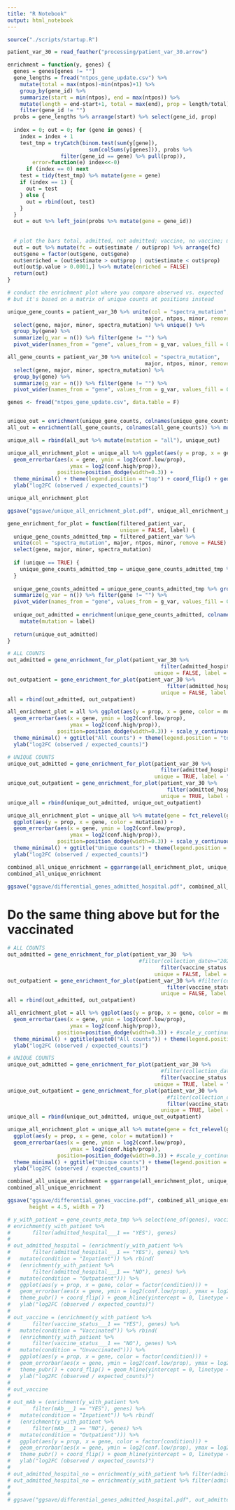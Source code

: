 ```yaml
---
title: "R Notebook"
output: html_notebook
---
```


```r
source("./scripts/startup.R")

patient_var_30 = read_feather("processing/patient_var_30.arrow")

enrichment = function(y, genes) {
  genes = genes[genes != ""]
  gene_lengths = fread("ntpos_gene_update.csv") %>% 
    mutate(total = max(ntpos)-min(ntpos)+1) %>% 
    group_by(gene_id) %>%
    summarize(start = min(ntpos), end = max(ntpos)) %>% 
    mutate(length = end-start+1, total = max(end), prop = length/total) %>%
    filter(gene_id != "")
  probs = gene_lengths %>% arrange(start) %>% select(gene_id, prop)
  
  index = 0; out = 0; for (gene in genes) {
    index = index + 1
    test_tmp = tryCatch(binom.test(sum(y[gene]), 
                          sum(colSums(y[genes])), probs %>% 
                 filter(gene_id == gene) %>% pull(prop)),
        error=function(e) index<<-0)
      if (index == 0) next
    test = tidy(test_tmp) %>% mutate(gene = gene)
    if (index == 1) {
      out = test
    } else {
      out = rbind(out, test)
    }
  }
  out = out %>% left_join(probs %>% mutate(gene = gene_id))
  
  
  # plot the bars total, admitted, not admitted; vaccine, no vaccine; mab vs no mab.
  out = out %>% mutate(fc = out$estimate / out$prop) %>% arrange(fc)
  out$gene = factor(out$gene, out$gene)
  out$enriched = (out$estimate > out$prop | out$estimate < out$prop)
  out[out$p.value > 0.0001,] %<>% mutate(enriched = FALSE)
  return(out)
}
```

```r
# conduct the enrichment plot where you compare observed vs. expected 
# but it's based on a matrix of unique counts at positions instead

unique_gene_counts = patient_var_30 %>% unite(col = "spectra_mutation", 
                                            major, ntpos, minor, remove = FALSE) %>% 
  select(gene, major, minor, spectra_mutation) %>% unique() %>% 
  group_by(gene) %>% 
  summarize(g_var = n()) %>% filter(gene != "") %>%
  pivot_wider(names_from = "gene", values_from = g_var, values_fill = 0)

all_gene_counts = patient_var_30 %>% unite(col = "spectra_mutation", 
                                            major, ntpos, minor, remove = FALSE) %>% 
  select(gene, major, minor, spectra_mutation) %>% 
  group_by(gene) %>% 
  summarize(g_var = n()) %>% filter(gene != "") %>%
  pivot_wider(names_from = "gene", values_from = g_var, values_fill = 0)

genes <- fread("ntpos_gene_update.csv", data.table = F)


unique_out = enrichment(unique_gene_counts, colnames(unique_gene_counts)) %>% mutate(mutation = "unique")
all_out = enrichment(all_gene_counts, colnames(all_gene_counts)) %>% mutate(mutation = "unique")

unique_all = rbind(all_out %>% mutate(mutation = "all"), unique_out)

unique_all_enrichment_plot = unique_all %>% ggplot(aes(y = prop, x = gene, color = mutation)) + 
  geom_errorbar(aes(x = gene, ymin = log2(conf.low/prop), 
                    ymax = log2(conf.high/prop)), 
                position=position_dodge(width=0.3)) +
  theme_minimal() + theme(legend.position = "top") + coord_flip() + geom_hline(yintercept = 0, linetype = "dashed") +
  ylab("log2FC (observed / expected_counts)")

unique_all_enrichment_plot

ggsave("ggsave/unique_all_enrichment_plot.pdf", unique_all_enrichment_plot, height = 4, width = 3.5)

```


```r
gene_enrichment_for_plot = function(filtered_patient_var, 
                                    unique = FALSE, label) {
  unique_gene_counts_admitted_tmp = filtered_patient_var %>% 
  unite(col = "spectra_mutation", major, ntpos, minor, remove = FALSE) %>% 
  select(gene, major, minor, spectra_mutation)
  
  if (unique == TRUE) {
    unique_gene_counts_admitted_tmp = unique_gene_counts_admitted_tmp %>% unique()
  }
  
  unique_gene_counts_admitted = unique_gene_counts_admitted_tmp %>% group_by(gene) %>% 
  summarize(g_var = n()) %>% filter(gene != "") %>%
  pivot_wider(names_from = "gene", values_from = g_var, values_fill = 0)
  
  unique_out_admitted = enrichment(unique_gene_counts_admitted, colnames(unique_gene_counts_admitted)) %>% 
    mutate(mutation = label)
  
  return(unique_out_admitted)
}

# ALL COUNTS
out_admitted = gene_enrichment_for_plot(patient_var_30 %>% 
                                                 filter(admitted_hospital == 1), 
                                               unique = FALSE, label = "admitted")
out_outpatient = gene_enrichment_for_plot(patient_var_30 %>% 
                                                   filter(admitted_hospital == 0),
                                                 unique = FALSE, label = "outpatient")
all = rbind(out_admitted, out_outpatient)

all_enrichment_plot = all %>% ggplot(aes(y = prop, x = gene, color = mutation)) + 
  geom_errorbar(aes(x = gene, ymin = log2(conf.low/prop), 
                    ymax = log2(conf.high/prop)), 
                position=position_dodge(width=0.3)) + scale_y_continuous(limits=c(-2, 2.5)) +
  theme_minimal() + ggtitle("All counts") + theme(legend.position = "top") + coord_flip() + geom_hline(yintercept = 0, linetype = "dashed") +
  ylab("log2FC (observed / expected_counts)")

# UNIQUE COUNTS
unique_out_admitted = gene_enrichment_for_plot(patient_var_30 %>% 
                                                 filter(admitted_hospital == 1), 
                                               unique = TRUE, label = "admitted")
unique_out_outpatient = gene_enrichment_for_plot(patient_var_30 %>% 
                                                   filter(admitted_hospital == 0),
                                                 unique = TRUE, label = "outpatient")
unique_all = rbind(unique_out_admitted, unique_out_outpatient)

unique_all_enrichment_plot = unique_all %>% mutate(gene = fct_relevel(gene, levels(all$gene))) %>%
  ggplot(aes(y = prop, x = gene, color = mutation)) + 
  geom_errorbar(aes(x = gene, ymin = log2(conf.low/prop), 
                    ymax = log2(conf.high/prop)), 
                position=position_dodge(width=0.3)) + scale_y_continuous(limits=c(-1, 1.7)) +
  theme_minimal() + ggtitle("Unique counts") + theme(legend.position = "top") + coord_flip() + geom_hline(yintercept = 0, linetype = "dashed") +
  ylab("log2FC (observed / expected_counts)")

combined_all_unique_enrichment = ggarrange(all_enrichment_plot, unique_all_enrichment_plot, common.legend = T)
combined_all_unique_enrichment

ggsave("ggsave/differential_genes_admitted_hospital.pdf", combined_all_unique_enrichment, height = 4.5, width = 7)
```

# Do the same thing above but for the vaccinated



```r
# ALL COUNTS
out_admitted = gene_enrichment_for_plot(patient_var_30  %>% 
                                          #filter(collection_date>="2021-07-01") %>%
                                                 filter(vaccine_status == 1), 
                                               unique = FALSE, label = "vaccinated")
out_outpatient = gene_enrichment_for_plot(patient_var_30 %>% #filter(collection_date>="2021-07-01") %>%
                                                   filter(vaccine_status == 0),
                                                 unique = FALSE, label = "unvaccinated")
all = rbind(out_admitted, out_outpatient)

all_enrichment_plot = all %>% ggplot(aes(y = prop, x = gene, color = mutation)) + 
  geom_errorbar(aes(x = gene, ymin = log2(conf.low/prop), 
                    ymax = log2(conf.high/prop)), 
                position=position_dodge(width=0.3)) + #scale_y_continuous(limits=c(-2, 2.5)) +
  theme_minimal() + ggtitle(paste0("All counts")) + theme(legend.position = "top") + coord_flip() + geom_hline(yintercept = 0, linetype = "dashed") +
  ylab("log2FC (observed / expected_counts)")

# UNIQUE COUNTS
unique_out_admitted = gene_enrichment_for_plot(patient_var_30 %>% 
                                                 #filter(collection_date>="2021-07-01") %>%
                                                 filter(vaccine_status == 1), 
                                               unique = TRUE, label = "vaccinated")
unique_out_outpatient = gene_enrichment_for_plot(patient_var_30 %>% 
                                                   #filter(collection_date>="2021-07-01") %>%
                                                   filter(vaccine_status == 0),
                                                 unique = TRUE, label = "unvaccinated")
unique_all = rbind(unique_out_admitted, unique_out_outpatient)

unique_all_enrichment_plot = unique_all %>% mutate(gene = fct_relevel(gene, levels(all$gene))) %>%
  ggplot(aes(y = prop, x = gene, color = mutation)) + 
  geom_errorbar(aes(x = gene, ymin = log2(conf.low/prop), 
                    ymax = log2(conf.high/prop)), 
                position=position_dodge(width=0.3)) + #scale_y_continuous(limits=c(-1, 1.7)) +
  theme_minimal() + ggtitle("Unique counts") + theme(legend.position = "top") + coord_flip() + geom_hline(yintercept = 0, linetype = "dashed") +
  ylab("log2FC (observed / expected_counts)")

combined_all_unique_enrichment = ggarrange(all_enrichment_plot, unique_all_enrichment_plot, common.legend = T)
combined_all_unique_enrichment

ggsave("ggsave/differential_genes_vaccine.pdf", combined_all_unique_enrichment, 
       height = 4.5, width = 7)
```


```r
# y_with_patient = gene_counts_meta_tmp %>% select(one_of(genes), vaccine_status___1, admitted_hospital___1, mAb___1)
# enrichment(y_with_patient %>% 
#       filter(admitted_hospital___1 == "YES"), genes)
# 
# out_admitted_hospital = (enrichment(y_with_patient %>% 
#       filter(admitted_hospital___1 == "YES"), genes) %>%
#   mutate(condition = "Inpatient")) %>% rbind(
#   (enrichment(y_with_patient %>% 
#       filter(admitted_hospital___1 == "NO"), genes) %>%
#   mutate(condition = "Outpatient"))) %>%
#   ggplot(aes(y = prop, x = gene, color = factor(condition))) + 
#   geom_errorbar(aes(x = gene, ymin = log2(conf.low/prop), ymax = log2(conf.high/prop)), position=position_dodge(width=0.3)) +
#   theme_pubr() + coord_flip() + geom_hline(yintercept = 0, linetype = "dashed") +
#   ylab("log2FC (observed / expected_counts)")
# 
# out_vaccine = (enrichment(y_with_patient %>% 
#       filter(vaccine_status___1 == "YES"), genes) %>%
#   mutate(condition = "Vaccinated")) %>% rbind(
#   (enrichment(y_with_patient %>% 
#       filter(vaccine_status___1 == "NO"), genes) %>%
#   mutate(condition = "Unvaccinated"))) %>%
#   ggplot(aes(y = prop, x = gene, color = factor(condition))) + 
#   geom_errorbar(aes(x = gene, ymin = log2(conf.low/prop), ymax = log2(conf.high/prop)), position=position_dodge(width=0.3)) +
#   theme_pubr() + coord_flip() + geom_hline(yintercept = 0, linetype = "dashed") +
#   ylab("log2FC (observed / expected_counts)")
# 
# out_vaccine
# 
# out_mAb = (enrichment(y_with_patient %>% 
#       filter(mAb___1 == "YES"), genes) %>%
#   mutate(condition = "Inpatient")) %>% rbind(
#   (enrichment(y_with_patient %>% 
#       filter(mAb___1 == "NO"), genes) %>%
#   mutate(condition = "Outpatient"))) %>%
#   ggplot(aes(y = prop, x = gene, color = factor(condition))) + 
#   geom_errorbar(aes(x = gene, ymin = log2(conf.low/prop), ymax = log2(conf.high/prop)), position=position_dodge(width=0.3)) +
#   theme_pubr() + coord_flip() + geom_hline(yintercept = 0, linetype = "dashed") +
#   ylab("log2FC (observed / expected_counts)")
# 
# out_admitted_hospital_no = enrichment(y_with_patient %>% filter(admitted_hospital___1 == "NO"), genes)
# out_admitted_hospital_no = enrichment(y_with_patient %>% filter(admitted_hospital___1 == "NO"), genes)
# 
# 
# ggsave("ggsave/differential_genes_admitted_hospital.pdf", out_admitted_hospital, height = 5, width = 4.5)

```



